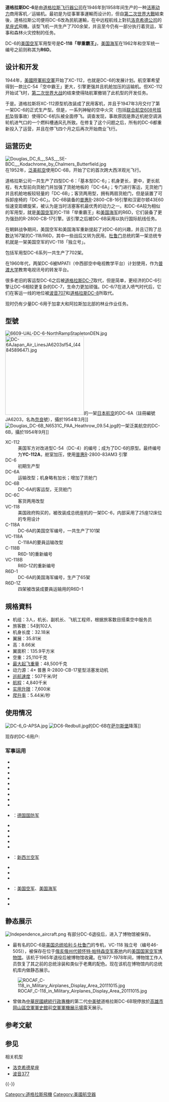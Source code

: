 {{Infobox Aircraft
|name           = DC-6
|image          = Image:DC6-1.png
|caption        = [[聯邦國防部飛行值勤隊|西德國防部飛行值勤隊]]的DC-6樣式
|type           = 客机，运输机
|national origin = 
|manufacturer   =[[道格拉斯公司|道格拉斯公司]]
|designer       =
|first flight   =1946年2月15日
|introduced     =1947年3月
|retired        =
|status         =剩余49架使用中
|primary user   =[[美国空军|美国空军]]
|more users     =[[美国海军|美国海军]]
|produced       =1946-1959
|number built   =702
|program cost   =
|unit cost      =
|developed from =[[道格拉斯DC-4|道格拉斯DC-4]]
|variants with their own articles =[[道格拉斯DC-7|道格拉斯DC-7]]
|developed into =
}}
'''道格拉斯DC-6'''是由[[道格拉斯飞行器公司|道格拉斯飞行器公司]]在1946年到1958年间生产的一种[[往复式发动机|活塞动力]]商用客机／运输机。最初是为從事軍事運輸而设计的，但自[[第二次世界大戰|第二次世界大戰]]結束後，道格拉斯公司便将DC-6改為民航運輸，在中远程航线上對抗[[洛克希德公司|洛克希德公司]]的[[洛克希德星座|星座式]]飛機。该型飞机一共生产了700余架，并且至今仍有一部分执行着货运，军事和森林火灾控制的任务。

DC-6的[[美国空军|美国空军]]军用型号是'''C-118「举重霸王」'''，[[美国海军|美国海军]]在1962年和空军统一编号之前则称其为'''R6D'''。

== 设计和开发 ==

1944年，[[美國陸軍航空軍|美國陸軍航空軍]]开始了XC-112，也就是DC-6的发展计划。航空軍希望得到一款比C-54「空中霸王」更大，引擎更强并且机舱加压的运输机。但XC-112开始试飞时，[[第二次世界大战|第二次世界大战]]的结束使得陆航軍撤销了此机型的开发任务。

于是。道格拉斯将XC-112原型机改装成了民用客机，并且于1947年3月交付了第一架DC-6的正式生产型。但是，一系列神秘的空中火灾（包括[[联合航空608号班机|联合航空608号班机]]坠毁事故）使得DC-6机队被全面停飞。调查发现，事故原因是靠近机舱空调涡轮机进气口的一个燃料槽通风孔所致。在修复了这个问题之后，所有的DC-6都重新投入了运营，并且在停飞四个月之后再次开始商业飞行。

== 运营历史 ==
[[File:Douglas_DC_6_,_SAS_,_SE-BDC_,_Kodachrome_by_Chalmers_Butterfield.jpg|thumb]]
在1952年，[[泛美航空|泛美航空]]使用DC-6B，开始了它的首次跨大西洋观光飞行。

道格拉斯公司一共生产了四型DC-6：「基本型DC-6」；机身更长，更中，更长航程，有大型前向货舱门并加强了货舱地板的「DC-6A」；专门进行客运，无货舱门并且机舱地板较轻量的「DC-6B」；客货两用型，拥有两扇货舱门，但是装置了可拆卸座椅的「DC-6C」。DC-6B装备的[[普惠|普惠]]R-2800-CB-16引擎和汉密尔顿43E60恒速变距螺旋桨，被认为是当时活塞客机最优秀的动力之一。和DC-6A较为相似的军用型，就是[[美国空军|美国空军]]的C-118「举重霸王」和[[美国海军|美国海军]]的R6D，它们装备了更为强劲的R-2800-CB-17引擎。该引擎之后被DC-6B采用以执行国际航线任务。 

在朝鲜战争期间，美国空军和美国海军重新提起了对DC-6的兴趣，并且订购了总数达167架的C-118/R6D，其中一些战后又转为民用。[[杜鲁门|杜鲁门]]总统的第一架总统专机就是一架美国空军的VC-118「独立号」。

包括军用型DC-6系列一共生产了702架。

在1960年代，两架DC-6被MPATI（中西部空中电视教学平台）计划使用，作为[[普渡大学|普渡大学]]教育电视讯号的转发平台。

很多老旧的客运型DC-6之后被[[道格拉斯DC-7|道格拉斯DC-7]]取代，但是简单，更经济的DC-6引擎让DC-6相较更复杂的DC-7，生命力更加顽强。DC-6/7在进入喷气时代后，它们在客运一线的地位被[[波音707|波音707]]和[[道格拉斯DC-8|道格拉斯DC-8]]所取代。

现时仍有少量DC-6用于加拿大和阿拉斯加北部的林业作业任务。

== 型號 ==

[[File:6609-UAL-DC-6-NorthRampStapletonDEN.jpg|right]]
[[File:DC-6AJapan_Air_LinesJA6203sf54_(4484589647).jpg|250px]]的一架[[日本航空|日本航空]]的DC-6A（註冊編號JA6203，名為[[奈良市|奈良]]號），攝於1954年3月]]
[[File:Douglas_DC-6B_N6531C_PAA_Heathrow_09.54.jpg|right]]的一架泛美航空的DC-6B，攝於1954年9月]]
;XC-112
:美国军方对改进型C-54（DC-4）的编号；成为了DC-6的原型。最终编号为'''YC-112A'''，舱室加压，使用[[普惠|普惠]]R-2800-83AM3 引擎
;DC-6
:初期生产型
;DC-6A
:运输改型；机身略有加长；增加了货舱门
;DC-6B
:DC-6A的客运型，无货舱门
;DC-6C
:客货两用改型
;VC-118
:美国政府购买的，被改装成总统座机的一架DC-6，内部采用了25座12床位的专用设计
;C-118A
:DC-6A的美国空军编号，一共生产了101架
;VC-118A
:C-118A的要員运输改型
;C-118B
:R6D-1的重新编号
;VC-118B
:R6D-1Z的重新编号
;R6D-1
:DC-6A的美国海军编号，生产了65架
;R6D-1Z
:四架被改装成要員运输用的R6D-1

==規格資料==
*机组：3人，机长、副机长、飞航工程师，根据旅客数目搭乘空中服务员
*旅客数：54到102人
*机身长度：32.18米
*翼展：35.81米
*高：8.66米
*翼面积：135.9平方米
*空重：25,110千克
*[[最大起飞重量|最大起飞重量]]：48,500千克
*动力源：4× 普惠 R-2800-CB-17星型活塞发动机
*[[巡航速度|巡航速度]]：507千米/时
*[[航程|航程]]：4,840千米
*[[实用升限|实用升限]]：7,600米
*[[爬升率|爬升率]]：5.44米/秒

== 使用情况 ==
[[File:DC-6_G-APSA.jpg|thumb]]
[[File:DC6-Redbull.jpg|thumb]]的DC-6B在[[萨尔斯堡|萨尔斯堡]]降落]]
;现存的DC-6用户:

=== 军事运用 ===
*{{ARG}}
*{{BEL}}
*{{BOL}}
*{{BRA}}
*{{CHI}}
*{{COL}}
*{{ECU}}
*{{ESA}}
*{{FRA}}
*{{GER}}：[[德国国防军|德国国防军]]
*{{GUA}}
*{{HON}}
*{{ITA}}
*{{ROK}}
*{{MEX}}
*{{NZL}}：[[新西兰空军|新西兰空军]]
*{{PER}}
*{{POR}}
*{{ROC}}
*{{USA}}：[[美国空军|美国空军]]、[[美国海军|美国海军]]
*{{YUG}}
*{{ZAM}}

== 静态展示 ==

[[File:Independence_aircraft.png|thumb]]
有部分DC-6退役后，进入了博物馆被保存。
* 最有名的DC-6是[[美国总统|美国总统]][[哈利·S·杜鲁门|哈利·S·杜鲁门]]的专机，VC-118 独立号（编号46-505)），被保存在位于[[俄亥俄州|俄亥俄州]][[代顿|代顿]][[怀特·帕特森空军基地|怀特·帕特森空军基地]]内的[[美国国家空军博物馆|美国国家空军博物馆]]。该机于1965年退役后被博物馆收藏。在1977-1978年间，博物馆工作人员恢复了其之前的总统涂装和类似于老鹰的配色。现在该机在博物馆内的总统机库内做静态展示。

[[File:ROCAF_C-118_in_Military_Airplanes_Display_Area_20111015.jpg|thumb]]
*曾做為[[中華民國總統行政專機|中華民國總統行政專機]]的第二代[[中美號|中美號]]道格拉斯DC-6B現停放於[[高雄市|高雄市]][[岡山區|岡山區]][[空軍軍史館|空軍軍史館]]前[[空軍軍史館|空軍軍機展示場]]露天展示。

== 参考文献 ==
{{Reflist}}

== 参见 ==
{{Portal box|美国|航空}}
; 相关机型
* [[洛克希德星座|洛克希德星座]]
* [[波音377|波音377]] 

{{-}}
{{Douglas Airliners}}
{{道格拉斯軍用飛機}}
{{美國空軍運輸機}}

[[Category:道格拉斯飛機|Category:道格拉斯飛機]]
[[Category:美國航空器|Category:美國航空器]]